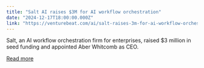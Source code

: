 ```yaml
---
title: "Salt AI raises $3M for AI workflow orchestration"
date: "2024-12-17T18:00:00.000Z"
link: "https://venturebeat.com/ai/salt-raises-3m-for-ai-workflow-orchestration/"
---
```


Salt, an AI workflow orchestration firm for enterprises, raised $3 million in seed funding and appointed Aber Whitcomb as CEO.

[Read more](https://venturebeat.com/ai/salt-raises-3m-for-ai-workflow-orchestration/)
